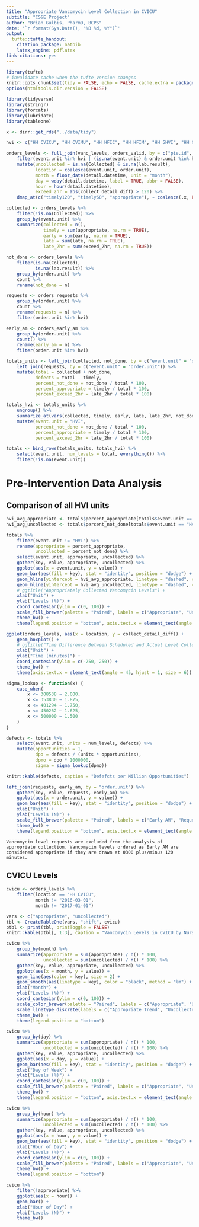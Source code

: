 ```yaml
---
title: "Appropriate Vancomycin Level Collection in CVICU"
subtitle: "CS&E Project"
author: "Brian Gulbis, PharmD, BCPS"
date: '`r format(Sys.Date(), "%B %d, %Y")`'
output:
  tufte::tufte_handout:
    citation_package: natbib
    latex_engine: pdflatex
link-citations: yes
---
```


```r
library(tufte)
# invalidate cache when the tufte version changes
knitr::opts_chunk$set(tidy = FALSE, echo = FALSE, cache.extra = packageVersion('tufte'))
options(htmltools.dir.version = FALSE)
```

```r
library(tidyverse)
library(stringr)
library(forcats)
library(lubridate)
library(tableone)

x <- dirr::get_rds("../data/tidy")

hvi <- c("HH CVICU", "HH CVIMU", "HH HFIC", "HH HFIM", "HH 5HVI", "HH CCU", "HVI CIMU")

orders_levels <- full_join(vanc_levels, orders_valid, by = c("pie.id", "order.id")) %>%
    filter(event.unit %in% hvi | (is.na(event.unit) & order.unit %in% hvi)) %>%
    mutate(uncollected = is.na(Collected) & is.na(lab.result),
           location = coalesce(event.unit, order.unit),
           month = floor_date(detail.datetime, unit = "month"),
           day = wday(detail.datetime, label = TRUE, abbr = FALSE),
           hour = hour(detail.datetime),
           exceed_2hr = abs(collect_detail_diff) > 120) %>%
    dmap_at(c("timely120", "timely60", "appropriate"), ~ coalesce(.x, FALSE))

collected <- orders_levels %>%
    filter(!is.na(Collected)) %>%
    group_by(event.unit) %>%
    summarize(collected = n(),
              timely = sum(appropriate, na.rm = TRUE),
              early = sum(early, na.rm = TRUE),
              late = sum(late, na.rm = TRUE),
              late_2hr = sum(exceed_2hr, na.rm = TRUE)) 

not_done <- orders_levels %>%
    filter(is.na(Collected),
           is.na(lab.result)) %>%
    group_by(order.unit) %>%
    count %>%
    rename(not_done = n)

requests <- orders_requests %>%
    group_by(order.unit) %>%
    count %>%
    rename(requests = n) %>%
    filter(order.unit %in% hvi)

early_am <- orders_early_am %>%
    group_by(order.unit) %>%
    count() %>%
    rename(early_am = n) %>%
    filter(order.unit %in% hvi) 

totals_units <- left_join(collected, not_done, by = c("event.unit" = "order.unit")) %>%
    left_join(requests, by = c("event.unit" = "order.unit")) %>%
    mutate(total = collected + not_done,
           defects = total - timely,
           percent_not_done = not_done / total * 100,
           percent_appropriate = timely / total * 100,
           percent_exceed_2hr = late_2hr / total * 100)

totals_hvi <- totals_units %>%
    ungroup() %>%
    summarize_at(vars(collected, timely, early, late, late_2hr, not_done, requests, total, defects), funs(sum), na.rm = TRUE) %>%
    mutate(event.unit = "HVI",
           percent_not_done = not_done / total * 100,
           percent_appropriate = timely / total * 100,
           percent_exceed_2hr = late_2hr / total * 100) 

totals <- bind_rows(totals_units, totals_hvi) %>%
    select(event.unit, num_levels = total, everything()) %>%
    filter(!is.na(event.unit))

```

# Pre-Intervention Data Analysis

## Comparison of all HVI units

```r
hvi_avg_appropriate <- totals$percent_appropriate[totals$event.unit == "HVI"]
hvi_avg_uncollected <- totals$percent_not_done[totals$event.unit == "HVI"]

totals %>%
    filter(event.unit != "HVI") %>%
    rename(appropriate = percent_appropriate,
           uncollected = percent_not_done) %>%
    select(event.unit, appropriate, uncollected) %>%
    gather(key, value, appropriate, uncollected) %>%
    ggplot(aes(x = event.unit, y = value)) +
    geom_bar(aes(fill = key), stat = "identity", position = "dodge") +
    geom_hline(yintercept = hvi_avg_appropriate, linetype = "dashed", color = "#a6cee3") +
    geom_hline(yintercept = hvi_avg_uncollected, linetype = "dashed", color = "#1f78b4") +
    # ggtitle("Appropriately Collected Vancomycin Levels") +
    xlab("Unit") +
    ylab("Levels (%)") +
    coord_cartesian(ylim = c(0, 100)) +
    scale_fill_brewer(palette = "Paired", labels = c("Appropriate", "Uncollected"), guide = guide_legend(title = NULL)) +
    theme_bw() +
    theme(legend.position = "bottom", axis.text.x = element_text(angle = 45, hjust = 1, size = 6))
```

```r
ggplot(orders_levels, aes(x = location, y = collect_detail_diff)) +
    geom_boxplot() +
    # ggtitle("Time Difference Between Scheduled and Actual Level Collection") +
    xlab("Unit") +
    ylab("Time (minutes)") +
    coord_cartesian(ylim = c(-250, 250)) +
    theme_bw() +
    theme(axis.text.x = element_text(angle = 45, hjust = 1, size = 6))
```

```r
sigma_lookup <- function(x) {
    case_when(
        x <= 308538 ~ 2.000,
        x <= 353830 ~ 1.875,
        x <= 401294 ~ 1.750,
        x <= 450262 ~ 1.625,
        x <= 500000 ~ 1.500
    )
}

defects <- totals %>%
    select(event.unit, units = num_levels, defects) %>%
    mutate(opportunities = 1,
           dpo = defects / (units * opportunities),
           dpmo = dpo * 1000000,
           sigma = sigma_lookup(dpmo))

knitr::kable(defects, caption = "Defefcts per Million Opportunities")
```

```r
left_join(requests, early_am, by = "order.unit") %>%
    gather(key, value, requests, early_am) %>%
    ggplot(aes(x = order.unit, y = value)) +
    geom_bar(aes(fill = key), stat = "identity", position = "dodge") +
    xlab("Unit") +
    ylab("Levels (N)") + 
    scale_fill_brewer(palette = "Paired", labels = c("Early AM", "Request"), guide = guide_legend(title = NULL)) +
    theme_bw() +
    theme(legend.position = "bottom", axis.text.x = element_text(angle = 45, hjust = 1, size = 6))
```

```marginfigure
Vancomycin level requests are excluded from the analysis of appropriate collection. Vancomycin levels ordered as Early AM are considered appropriate if they are drawn at 0300 plus/minus 120 minutes.
```

## CVICU Levels

```r
cvicu <- orders_levels %>%
    filter(location == "HH CVICU",
           month != "2016-03-01",
           month != "2017-01-01") 
```

```r
vars <- c("appropriate", "uncollected") 
tbl <- CreateTableOne(vars, "shift", cvicu)
ptbl <- print(tbl, printToggle = FALSE)
knitr::kable(ptbl[, 1:3], caption = "Vancomycin Levels in CVICU by Nursing Shift")
```

```r
cvicu %>%
    group_by(month) %>%
    summarize(appropriate = sum(appropriate) / n() * 100,
              uncollected = sum(uncollected) / n() * 100) %>%
    gather(key, value, appropriate, uncollected) %>%
    ggplot(aes(x = month, y = value)) +
    geom_line(aes(color = key), size = 2) + 
    geom_smooth(aes(linetype = key), color = "black", method = "lm") +
    xlab("Month") +
    ylab("Levels (%)") +
    coord_cartesian(ylim = c(0, 100)) +
    scale_color_brewer(palette = "Paired", labels = c("Appropriate", "Uncollected"), guide = guide_legend(title = NULL)) +
    scale_linetype_discrete(labels = c("Appropriate Trend", "Uncollected Trend"), guide = guide_legend(title = NULL)) +
    theme_bw() +
    theme(legend.position = "bottom")
```

```r
cvicu %>%
    group_by(day) %>%
    summarize(appropriate = sum(appropriate) / n() * 100,
              uncollected = sum(uncollected) / n() * 100) %>%
    gather(key, value, appropriate, uncollected) %>%
    ggplot(aes(x = day, y = value)) +
    geom_bar(aes(fill = key), stat = "identity", position = "dodge") +
    xlab("Day of Week") +
    ylab("Levels (%)") +
    coord_cartesian(ylim = c(0, 100)) + 
    scale_fill_brewer(palette = "Paired", labels = c("Appropriate", "Uncollected"), guide = guide_legend(title = NULL)) +
    theme_bw() +
    theme(legend.position = "bottom", axis.text.x = element_text(angle = 45, hjust = 1, size = 6))
```


```r
cvicu %>%
    group_by(hour) %>%
    summarize(appropriate = sum(appropriate) / n() * 100,
              uncollected = sum(uncollected) / n() * 100) %>%
    gather(key, value, appropriate, uncollected) %>%
    ggplot(aes(x = hour, y = value)) +
    geom_bar(aes(fill = key), stat = "identity", position = "dodge") +
    xlab("Hour of Day") +
    ylab("Levels (%)") +
    coord_cartesian(ylim = c(0, 100)) + 
    scale_fill_brewer(palette = "Paired", labels = c("Appropriate", "Uncollected"), guide = guide_legend(title = NULL)) +
    theme_bw() +
    theme(legend.position = "bottom") 

```


```r
cvicu %>%
    filter(!appropriate) %>%
    ggplot(aes(x = hour)) +
    geom_bar() +
    xlab("Hour of Day") +
    ylab("Levels (N)") +
    theme_bw()
```
